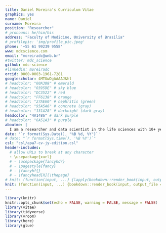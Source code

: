 ```yaml
---
title: Daniel Moreira's Curriculum Vitae
graphics: yes
name: Daniel
surname: Moreira
position: "Researcher"
# pronouns: he/him/his
address: "Faculty of Medicine, University of Brasilia"
# profilepic: 'img/profile_pic.jpeg' 
phone: '+55 61 99239 9558'
www: mdcscience.com
email: "moreiradc@unb.br"
#twitter: mdc_science
github: mdc-science
#linkedin: moreiradc
orcid: 0000-0003-1961-7281
googlescholar: 4MTUwDgAAAAJ&hl
# headcolor: "00A388" # emerald
# headcolor: "0395DE" # sky blue
# headcolor: "DC3522" # red
# headcolor: "FF6138" # orange
# headcolor: "27AE60" # nephritis (green)
# headcolor: "95A5A6" # concrete (gray)
# headcolor: "131A28" # darknight (dark gray)
headcolor: "4A1486" # dark purple
# headcolor: "6A51A3" # purple
aboutme: |
  I am a researcher and data scientist in the life sciences with 10+ years experience in comparative biochemistry and redox biology.
date: '`r format(Sys.Date(), "%B %d, %Y")`'
# date: "`r format(Sys.time(), '%B %Y')`"
csl: "csl/apa7-cv-jy-edition.csl"
header-includes:
  # allow URLs to break at any character
  - \usepackage{xurl}
  # - \usepackage{fancyhdr}
  # - \pagestyle{fancy}
  # - \fancyhf{}
  # - \fancyhead[R]{\thepage}
# knit: (function(input, ...) {lapply(bookdown::render_book(input, output_file = "docs/MoreiraDC_CV", output_format = "all", envir = globalenv(), ...), browseURL)})
knit: (function(input, ...) {bookdown::render_book(input, output_file = "docs/MoreiraDC_CV", output_format = "all", envir = globalenv(), ...)})
---
```


```r
library(knitr)
knitr::opts_chunk$set(echo = FALSE, warning = FALSE, message = FALSE)
library(vitae)
library(tidyverse)
library(vroom)
library(here)
library(glue)
```
